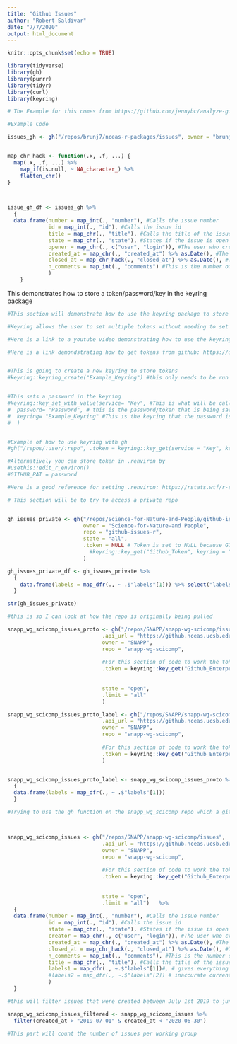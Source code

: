 ```yaml
---
title: "Github Issues"
author: "Robert Saldivar"
date: "7/7/2020"
output: html_document
---
```


```r
knitr::opts_chunk$set(echo = TRUE)
```

```r

library(tidyverse)
library(gh)
library(purrr)
library(tidyr)
library(curl)
library(keyring)

```

```r

# The Example for this comes from https://github.com/jennybc/analyze-github-stuff-with-r

#Example Code

issues_gh <- gh("/repos/brunj7/nceas-r-packages/issues", owner = "brunj7", repo = "nceas-r-packages", state = "all")


map_chr_hack <- function(.x, .f, ...) {
  map(.x, .f, ...) %>%
    map_if(is.null, ~ NA_character_) %>%
    flatten_chr()
}



issue_gh_df <- issues_gh %>%
  {
  data.frame(number = map_int(., "number"), #Calls the issue number
             id = map_int(., "id"), #Calls the issue id
             title = map_chr(., "title"), #Calls the title of the issue
             state = map_chr(., "state"), #States if the issue is open or closed
             opener = map_chr(., c("user", "login")), #The user who created the issue
             created_at = map_chr(., "created_at") %>% as.Date(), #The date the issue was created
             closed_at = map_chr_hack(., "closed_at") %>% as.Date(), #The date the issued was closed
             n_comments = map_int(., "comments") #This is the number of comments in an issue
             )
    }

```



This demonstrates how to store a token/password/key in the keyring package
```r
#This section will demonstrate how to use the keyring package to store tokens.

#Keyring allows the user to set multiple tokens without needing to set them in the environment

#Here is a link to a youtube video demonstrating how to use the keyring package: https://www.youtube.com/watch?v=Q8Cilx-MOsU

#Here is a link demondstrating how to get tokens from github: https://docs.github.com/en/github/authenticating-to-github/creating-a-personal-access-token


#This is going to create a new keyring to store tokens
#keyring::keyring_create("Example_Keyring") #this only needs to be run once


#This sets a password in the keyring
#keyring::key_set_with_value(service= "Key", #This is what will be called when using the keyring to access the stored token
#  password= "Password", # this is the password/token that is being saved
#  keyring= "Example_Keyring" #This is the keyring that the password is being associated with
#  )


#Example of how to use keyring with gh
#gh("/repos/:user/:repo", .token = keyring::key_get(service = "Key", keyring = "Example_Keyring"))

#Alternatively you can store token in .renviron by
#usethis::edit_r_environ()
#GITHUB_PAT = password

#Here is a good reference for setting .renviron: https://rstats.wtf/r-startup.html


```


```r
# This section will be to try to access a private repo


gh_issues_private <- gh("/repos/Science-for-Nature-and-People/github-issues-r/issues", 
                        owner = "Science-for-Nature-and People", 
                        repo = "github-issues-r", 
                        state = "all", 
                        .token = NULL # Token is set to NULL because GITHUB_PAT has been set in my .Renviron, if someone uses this code without it set it will fail.
                          #keyring::key_get("Github_Token", keyring = "Git_Credentials") 
                        )

gh_issues_private_df <- gh_issues_private %>%
  {
    data.frame(labels = map_dfr(., ~ .$"labels"[1])) %>% select("labels.name")
  }

str(gh_issues_private)                        

```



```r

#this is so I can look at how the repo is originally being pulled

snapp_wg_scicomp_issues_proto <- gh("/repos/SNAPP/snapp-wg-scicomp/issues", 
                              .api_url = "https://github.nceas.ucsb.edu/api/v3", 
                              owner = "SNAPP", 
                              repo = "snapp-wg-scicomp", 
                              
                              #For this section of code to work the token from github enterprise needs to have been set in a keyring named "Git_Credentials" and name the value "Enterprise token"
                              .token = keyring::key_get("Github_Enterprise_Token", keyring = "Git_Credentials"), 
                              
                              
                              state = "open",
                              .limit = "all"
                              )

snapp_wg_scicomp_issues_proto_label <- gh("/repos/SNAPP/snapp-wg-scicomp/labels", 
                              .api_url = "https://github.nceas.ucsb.edu/api/v3", 
                              owner = "SNAPP", 
                              repo = "snapp-wg-scicomp", 
                              
                              #For this section of code to work the token from github enterprise needs to have been set in a keyring named "Git_Credentials" and name the value "Enterprise token"
                              .token = keyring::key_get("Github_Enterprise_Token", keyring = "Git_Credentials")
                              )


snapp_wg_scicomp_issues_proto_label <- snapp_wg_scicomp_issues_proto %>%
  {
  data.frame(labels = map_dfr(., ~ .$"labels"[1]))
  }


```


```r
#Trying to use the gh function on the snapp_wg_scicomp repo which a github enterprise repo.



snapp_wg_scicomp_issues <- gh("/repos/SNAPP/snapp-wg-scicomp/issues", 
                              .api_url = "https://github.nceas.ucsb.edu/api/v3", 
                              owner = "SNAPP", 
                              repo = "snapp-wg-scicomp", 
                              
                              #For this section of code to work the token from github enterprise needs to have been set in a keyring named "Git_Credentials" and name the value "Enterprise token"
                              .token = keyring::key_get("Github_Enterprise_Token", keyring = "Git_Credentials"), 
                              
                              
                              state = "open",
                              .limit = "all")   %>%
  {
  data.frame(number = map_int(., "number"), #Calls the issue number
             id = map_int(., "id"), #Calls the issue id
             state = map_chr(., "state"), #States if the issue is open or closed
             creator = map_chr(., c("user", "login")), #The user who created the issue
             created_at = map_chr(., "created_at") %>% as.Date(), #The date the issue was created
             closed_at = map_chr_hack(., "closed_at") %>% as.Date(), #The date the issued was closed
             n_comments = map_int(., "comments"), #This is the number of comments in an issue #The date the issue was created
             title = map_chr(., "title"), #Calls the title of the issue
             labels1 = map_dfr(., ~.$"labels"[1])#, # gives everything under the first label
             #labels2 = map_dfr(., ~.$"labels"[2]) # inaccurate currently if the issue does not have a second label it will go to the next issue with a second label and repeat until finished
             )
  } 

```



```r
#this will filter issues that were created between July 1st 2019 to jun 30th 2020

snapp_wg_scicomp_issues_filtered <- snapp_wg_scicomp_issues %>%
  filter(created_at > "2019-07-01" & created_at < "2020-06-30")

```

```r
#This part will count the number of issues per working group



```

